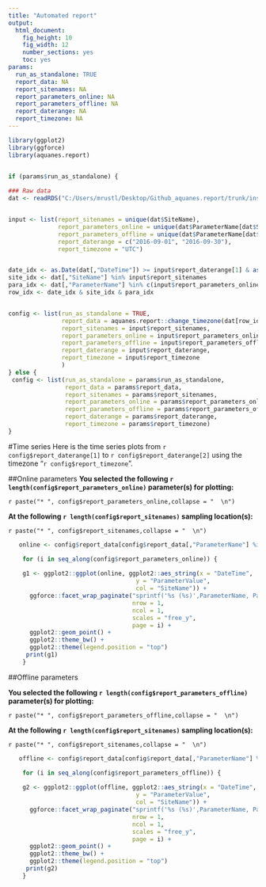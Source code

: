 ---
title: "Automated report"
output:
  html_document:
    fig_height: 10
    fig_width: 12
    number_sections: yes
    toc: yes
params:
  run_as_standalone: TRUE
  report_data: NA
  report_sitenames: NA
  report_parameters_online: NA
  report_parameters_offline: NA
  report_daterange: NA
  report_timezone: NA
---

```{r, echo=FALSE, results='hide', message=FALSE, warning=FALSE}
library(ggplot2)
library(ggforce)
library(aquanes.report)


if (params$run_as_standalone) {
  
### Raw data
dat <- readRDS("C:/Users/mrustl/Desktop/Github_aquanes.report/trunk/inst/shiny/timeseries/data/haridwar_raw_list.Rds")


input <- list(report_sitenames = unique(dat$SiteName),
              report_parameters_online = unique(dat$ParameterName[dat$Source == "online"])[3],
              report_parameters_offline = unique(dat$ParameterName[dat$Source == "offline"])[1],
              report_daterange = c("2016-09-01", "2016-09-30"),
              report_timezone = "UTC")


date_idx <- as.Date(dat[,"DateTime"]) >= input$report_daterange[1] & as.Date(dat[,"DateTime"]) <= input$report_daterange[2]
site_idx <- dat[,"SiteName"] %in% input$report_sitenames
para_idx <- dat[,"ParameterName"] %in% c(input$report_parameters_online, input$report_parameters_offline)
row_idx <- date_idx & site_idx & para_idx


config <- list(run_as_standalone = TRUE,
               report_data = aquanes.report::change_timezone(dat[row_idx,],tz = input$report_timezone), 
               report_sitenames = input$report_sitenames,
               report_parameters_online = input$report_parameters_online,
               report_parameters_offline = input$report_parameters_offline,
               report_daterange = input$report_daterange,
               report_timezone = input$report_timezone
               )
} else {
 config <- list(run_as_standalone = params$run_as_standalone,
                report_data = params$report_data,
                report_sitenames = params$report_sitenames,
                report_parameters_online = params$report_parameters_online,
                report_parameters_offline = params$report_parameters_offline,
                report_daterange = params$report_daterange,
                report_timezone = params$report_timezone)
}

```

#Time series
Here is the time series plots from `r config$report_daterange[1]` to  `r config$report_daterange[2]`
using the timezone "`r config$report_timezone`".


##Online parameters
**You selected the following `r length(config$report_parameters_online)` parameter(s) for plotting:**

`r paste("* ", config$report_parameters_online,collapse = "  \n")`


**At the following `r length(config$report_sitenames)` sampling location(s):**

`r paste("* ", config$report_sitenames,collapse = "  \n")`



```{r, fig.width=12, fig.height=7, echo=FALSE}

   online <- config$report_data[config$report_data[,"ParameterName"] %in% config$report_parameters_online,]

    for (i in seq_along(config$report_parameters_online)) {
    
    g1 <- ggplot2::ggplot(online, ggplot2::aes_string(x = "DateTime",
                                    y = "ParameterValue",
                                    col = "SiteName")) +
      ggforce::facet_wrap_paginate("sprintf('%s (%s)',ParameterName, ParameterUnit)",
                                   nrow = 1,
                                   ncol = 1,
                                   scales = "free_y",
                                   page = i) +
      ggplot2::geom_point() +
      ggplot2::theme_bw() +
      ggplot2::theme(legend.position = "top")
     print(g1) 
    }
```

##Offline parameters

**You selected the following `r length(config$report_parameters_offline)` parameter(s) for plotting:**

`r paste("* ", config$report_parameters_offline,collapse = "  \n")`


**At the following `r length(config$report_sitenames)` sampling location(s):**

`r paste("* ", config$report_sitenames,collapse = "  \n")`



```{r, fig.width=12, fig.height=7, echo=FALSE}

   offline <- config$report_data[config$report_data[,"ParameterName"] %in% config$report_parameters_offline,]

    for (i in seq_along(config$report_parameters_offline)) {
    
    g2 <- ggplot2::ggplot(offline, ggplot2::aes_string(x = "DateTime",
                                    y = "ParameterValue",
                                    col = "SiteName")) +
      ggforce::facet_wrap_paginate("sprintf('%s (%s)',ParameterName, ParameterUnit)",
                                   nrow = 1,
                                   ncol = 1,
                                   scales = "free_y",
                                   page = i) +
      ggplot2::geom_point() +
      ggplot2::theme_bw() +
      ggplot2::theme(legend.position = "top")
     print(g2) 
    }
```
